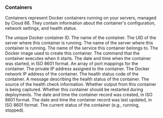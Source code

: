 ---
---

### Containers

Containers represent Docker containers running on your servers, managed by Cloud 66. They contain information about the container's configuration, network settings, and health status.

<Model>
    <ModelProperty name="uid" type="string">
        The unique Docker container ID.
    </ModelProperty>
    <ModelProperty name="name" type="string">
        The name of the container.
    </ModelProperty>
    <ModelProperty name="server_uid" type="string">
        The UID of the server where this container is running.
    </ModelProperty>
    <ModelProperty name="server_name" type="string">
        The name of the server where this container is running.
    </ModelProperty>
    <ModelProperty name="service_name" type="string">
        The name of the service this container belongs to.
    </ModelProperty>
    <ModelProperty name="image" type="string">
        The Docker image used to create this container.
    </ModelProperty>
    <ModelProperty name="command" type="string">
        The command that the container executes when it starts.
    </ModelProperty>
    <ModelProperty name="started_at" type="datetime">
        The date and time when the container was started, in ISO 8601 format.
    </ModelProperty>
    <ModelProperty name="ports" type="array">
        An array of port mappings for the container.
    </ModelProperty>
    <ModelProperty name="private_ip" type="string">
        The private IP address assigned to the container.
    </ModelProperty>
    <ModelProperty name="docker_ip" type="string">
        The Docker network IP address of the container.
    </ModelProperty>
    <ModelProperty name="health_state" type="integer">
        The health status code of the container.
    </ModelProperty>
    <ModelProperty name="health_message" type="string">
        A message describing the health status of the container.
    </ModelProperty>
    <ModelProperty name="health_source" type="string">
        The source of the health check information.
    </ModelProperty>
    <ModelProperty name="capture_output" type="boolean">
        Whether output from this container is being captured.
    </ModelProperty>
    <ModelProperty name="restart_on_deploy" type="boolean">
        Whether this container should be restarted during deployments.
    </ModelProperty>
    <ModelProperty name="created_at" type="datetime">
        The date and time the container record was created, in ISO 8601 format.
    </ModelProperty>
    <ModelProperty name="updated_at" type="datetime">
        The date and time the container record was last updated, in ISO 8601 format.
    </ModelProperty>
    <ModelProperty name="status" type="string">
        The current status of the container (e.g., running, stopped).
    </ModelProperty>
</Model>